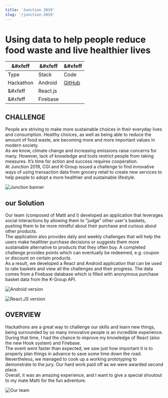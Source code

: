 ```yaml
---
title: 'Junction 2019'
slug: '/junction-2019'
---
```


# Using __data__ to help people reduce __food waste__ and live healthier lives



&#xfeff  | &#xfeff  | &#xfeff
------------- | ------------- | -------------
Type  | Stack  | Code
Hackathon | Android  | [GitHub](https://github.com/robsel118/Junction_2019)
&#xfeff | React.js  | 
&#xfeff | Firebase  | 




<Grid columns="40% 60%">

## CHALLENGE
 
People are striving to make more sustainable choices in their everyday lives and consumption. Healthy choices, as well as being able to reduce the amount of food waste, are becoming more and more important values in modern society.  
As we know, climate change and increasing emissions raise concerns for many. However, lack of knowledge and tools restrict people from taking measures. It’s time for action and success requires cooperation.  
At Junction 2019, CGI and K-Group issued a challenge to find innovative ways of using transaction data from grocery retail to create new services to help people to adopt a more healthier and sustainable lifestyle.

</Grid>

![](./junction-lotus.jpg "Junction banner")




<Grid columns="40% 60%">

## our Solution

Our team (composed of Matti and I) developed an application that leverages social interactions by allowing them to "judge" other user's baskets, pushing them to be more mindful about their purchase and curious about other products.  
The application also provides daily and weekly challenges that will help the users make healthier purchase decisions or suggests them more sustainable alternative to products that they often buy. A completed challenge provides points which can eventually be redeemed, e.g. coupon or discount on certain products.  
As a result, we developed a React and Android application that can be used to rate baskets and view all the challenges and their progress. The data comes from a Firebase database which is filled with anonymous purchase basket data from the K-Group API.

</Grid>

<Grid columns="1fr 1fr">

![](./junction-android.png "Android version")

![](./junction-react.png "React.JS version")

</Grid>


<Grid columns="40% 60%">

## OVERVIEW

Hackathons are a great way to challenge our skills and learn new things, being surrounded by so many innovative people is an incredible experience. During that time, I had the chance to improve my knowledge of React (also the new Hook system) and Firebase.  
The event went faster than expected, we saw just how important it is to properly plan things in advance to save some time down the road. Nevertheless, we managed to cook up a working prototyping to demonstrate to the jury. Our hard work paid off as we were awarded second place.  
Overall, it was an amazing experience, and I want to give a special shoutout to my mate Matti for the fun adventure.


</Grid>

![](./junction-team.jpg "Our team") 
